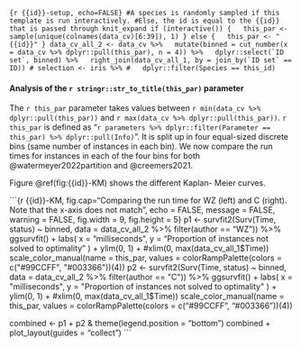 ```{r {{id}}-setup, echo=FALSE}
#A species is randomly sampled if this template is run interactively.
#Else, the id is equal to the {{id}} that is passed through knit_expand
if (interactive()) {
  this_par <- sample(unique(colnames(data_cv)[6:39]), 1)
} else {
  this_par <- "{{id}}"
}
data_cv_all_2 <- data_cv %>%
  mutate(binned = cut_number(x = data_cv %>% dplyr::pull(this_par), n = 4)) %>%
  dplyr::select(`ID set`, binned) %>%
  right_join(data_cv_all_1, by = join_by(`ID set` == ID))
# selection <- iris %>%
#   dplyr::filter(Species == this_id)
```

#### Analysis of the `r stringr::str_to_title(this_par)` parameter

The `r this_par` parameter takes values between `r min(data_cv %>% dplyr::pull(this_par))` and `r max(data_cv %>% dplyr::pull(this_par))`. `r this_par` is defined as "`r parameters %>% dplyr::filter(Parameter == this_par) %>% dplyr::pull(Info)`". It is split up in four equal-sized discrete bins (same number of instances in each bin). We now compare the run times for instances in each of the four bins for both @watermeyer2022partition and @creemers2021.

Figure \@ref(fig:{{id}}-KM) shows the different Kaplan- Meier curves.

```{r {{id}}-KM, fig.cap="Comparing the run time for WZ (left) and C (right). Note that the x-axis does not match", echo = FALSE, message = FALSE, warning = FALSE, fig.width = 9, fig.height = 5}
p1 <- survfit2(Surv(Time, status) ~ binned,
         data = data_cv_all_2 %>% filter(author == "WZ")) %>%
  ggsurvfit() +
  labs(
    x = "milliseconds",
    y = "Proportion of instances not solved to optimality"
    ) + 
  ylim(0, 1) +
  #xlim(0, max(data_cv_all_1$Time))
  scale_color_manual(name = this_par,
                     values = colorRampPalette(colors = c("#99CCFF", "#003366"))(4))
p2 <- survfit2(Surv(Time, status) ~ binned,
         data = data_cv_all_2 %>% filter(author == "C")) %>%
  ggsurvfit() +
  labs(
    x = "milliseconds",
    y = "Proportion of instances not solved to optimality"
    ) + 
  ylim(0, 1) +
  #xlim(0, max(data_cv_all_1$Time))
  scale_color_manual(name = this_par,
                     values = colorRampPalette(colors = c("#99CCFF", "#003366"))(4))

combined <- p1 + p2 & theme(legend.position = "bottom")
combined + plot_layout(guides = "collect")
```

